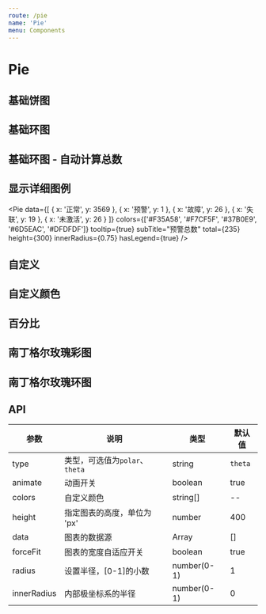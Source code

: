 ```yaml
---
route: /pie
name: 'Pie'
menu: Components
---
```



# Pie

## 基础饼图

<Playground>
  <Pie
    data={
      [
        { x: 'chrome', y: 20 },
        { x: 'IE', y: 20 },
        { x: 'Firefox', y: 20 }
      ]
    }
    tooltip={true}
    innerRadius={0}
  />
</Playground>


## 基础环图

<Playground>
  <Pie
    data={[
      { x: 'chrome', y: 20 },
      { x: 'IE', y: 20 },
      { x: 'Firefox', y: 20 }
    ]}
    tooltip={true}
    innerRadius={0.75}
    subTitle="总预警数"
    total={100}
    height={300}
  />
</Playground>

## 基础环图 - 自动计算总数

<Playground>
  <Pie
    data={[
      { x: 'chrome', y: 20 },
      { x: 'IE', y: 20 },
      { x: 'Firefox', y: 20 }
    ]}
    tooltip={true}
    innerRadius={0.75}
    subTitle="总预警数"
    autoTotal={true}
    height={300}
  />
</Playground>

## 显示详细图例

<Playground>
  <Pie
    data={[
      { x: '真实预警', y: 1 },
      { x: '安全隐患', y: 23 },
      { x: '测试/巡检', y: 15 },
      { x: '误报', y: 6 },
      { x: '未确认', y: 2 }
    ]}
    colors={['#F35A58', '#F7CF5F', '#37B0E9', '#6D5EAC', '#DFDFDF']}
    tooltip={true}
    subTitle="预警总数"
    total={235}
    height={300}
    innerRadius={0.75}
    hasLegend={true}
  />

  <Pie
    data={[
      { x: '正常', y: 3569 },
      { x: '预警', y: 1 },
      { x: '故障', y: 26 },
      { x: '失联', y: 19 },
      { x: '未激活', y: 26 }
    ]}
    colors={['#F35A58', '#F7CF5F', '#37B0E9', '#6D5EAC', '#DFDFDF']}
    tooltip={true}
    subTitle="预警总数"
    total={235}
    height={300}
    innerRadius={0.75}
    hasLegend={true}
  />
</Playground>

## 自定义

<Playground>
  <Pie
    data={
      [
        { x: '常住', y: 4990 },
        { x: '外来', y: 110 }
      ]
    }
    innerRadius={0.75}
    total={5100}
    legend={{
      visible: true
    }}
    subTitle="出入总人数"
    colors={['#6D5EAC', '#DFDFDF', '#F35A58']}
    tooltip={true}
    height={300}
  />
</Playground>


## 自定义颜色

<Playground>
  <Pie
    data={
      [
        { x: 'chrome', y: 20 },
        { x: 'IE', y: 20 },
        { x: 'Firefox', y: 20 }
      ]
    }
    colors={['#6D5EAC', '#DFDFDF', '#F35A58']}
    tooltip={true}
  />
</Playground>

## 百分比

<Playground>
  <Pie percent={60} />
</Playground>


## 南丁格尔玫瑰彩图

<Playground>
  <Pie
    data={
      [
        { x: "2001", y: 41.8 },
        { x: "2002", y: 38 },
        { x: "2003", y: 33.7 },
        { x: "2004", y: 30 },
        { x: "2005", y: 25.8 },
        { x: "2006", y: 31.7 },
        { x: "2007", y: 33 },
        { x: "2008", y: 46 },
        { x: "2009", y: 38.3 },
      ]
    }
    tooltip={true}
    type="polar"
  />
</Playground>

## 南丁格尔玫瑰环图

<Playground>
  <Pie
    data={
      [
        { x: "2001", y: 41.8 },
        { x: "2002", y: 38 },
        { x: "2003", y: 33.7 },
        { x: "2004", y: 30 },
        { x: "2005", y: 25.8 },
        { x: "2006", y: 31.7 },
        { x: "2007", y: 33 },
        { x: "2008", y: 46 },
        { x: "2009", y: 38.3 },
      ]
    }
    innerRadius={0.2}
    tooltip={true}
    type="polar"
  />
</Playground>

## API

|参数|说明|类型|默认值|
|--|--|--|--|
|type|类型，可选值为`polar`、`theta`| string |`theta`|
|animate|动画开关|boolean|true|
|colors|自定义颜色|string[]|--|
|height|指定图表的高度，单位为 'px'|number|400|
|data|图表的数据源|Array|[]|
|forceFit|图表的宽度自适应开关|boolean|true|
|radius|设置半径，[0-1]的小数|number(0-1)|1|
|innerRadius|内部极坐标系的半径|number(0-1)|0|
